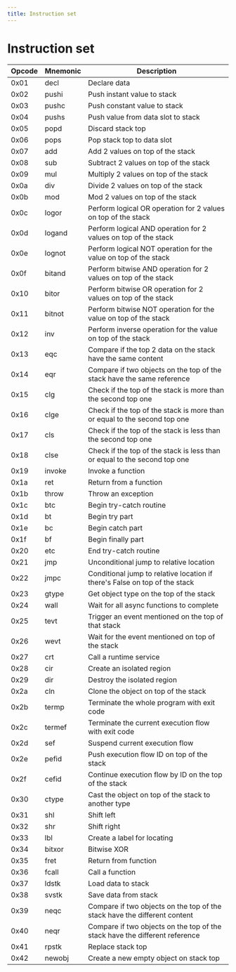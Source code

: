 ```yaml
---
title: Instruction set
---
```


# Instruction set

| Opcode | Mnemonic | Description                                                                 |
| ------ | -------- | --------------------------------------------------------------------------- |
| 0x01   | decl     | Declare data                                                                |
| 0x02   | pushi    | Push instant value to stack                                                 |
| 0x03   | pushc    | Push constant value to stack                                                |
| 0x04   | pushs    | Push value from data slot to stack                                          |
| 0x05   | popd     | Discard stack top                                                           |
| 0x06   | pops     | Pop stack top to data slot                                                  |
| 0x07   | add      | Add 2 values on top of the stack                                            |
| 0x08   | sub      | Subtract 2 values on top of the stack                                       |
| 0x09   | mul      | Multiply 2 values on top of the stack                                       |
| 0x0a   | div      | Divide 2 values on top of the stack                                         |
| 0x0b   | mod      | Mod 2 values on top of the stack                                            |
| 0x0c   | logor    | Perform logical OR operation for 2 values on top of the stack               |
| 0x0d   | logand   | Perform logical AND operation for 2 values on top of the stack              |
| 0x0e   | lognot   | Perform logical NOT operation for the value on top of the stack             |
| 0x0f   | bitand   | Perform bitwise AND operation for 2 values on top of the stack              |
| 0x10   | bitor    | Perform bitwise OR operation for 2 values on top of the stack               |
| 0x11   | bitnot   | Perform bitwise NOT operation for the value on top of the stack             |
| 0x12   | inv      | Perform inverse operation for the value on top of the stack                 |
| 0x13   | eqc      | Compare if the top 2 data on the stack have the same content                |
| 0x14   | eqr      | Compare if two objects on the top of the stack have the same reference      |
| 0x15   | clg      | Check if the top of the stack is more than the second top one               |
| 0x16   | clge     | Check if the top of the stack is more than or equal to the second top one   |
| 0x17   | cls      | Check if the top of the stack is less than the second top one               |
| 0x18   | clse     | Check if the top of the stack is less than or equal to the second top one   |
| 0x19   | invoke   | Invoke a function                                                           |
| 0x1a   | ret      | Return from a function                                                      |
| 0x1b   | throw    | Throw an exception                                                          |
| 0x1c   | btc      | Begin try-catch routine                                                     |
| 0x1d   | bt       | Begin try part                                                              |
| 0x1e   | bc       | Begin catch part                                                            |
| 0x1f   | bf       | Begin finally part                                                          |
| 0x20   | etc      | End try-catch routine                                                       |
| 0x21   | jmp      | Unconditional jump to relative location                                     |
| 0x22   | jmpc     | Conditional jump to relative location if there's False on top of the stack  |
| 0x23   | gtype    | Get object type on the top of the stack                                     |
| 0x24   | wall     | Wait for all async functions to complete                                    |
| 0x25   | tevt     | Trigger an event mentioned on the top of that stack                         |
| 0x26   | wevt     | Wait for the event mentioned on top of the stack                            |
| 0x27   | crt      | Call a runtime service                                                      |
| 0x28   | cir      | Create an isolated region                                                   |
| 0x29   | dir      | Destroy the isolated region                                                 |
| 0x2a   | cln      | Clone the object on top of the stack                                        |
| 0x2b   | termp    | Terminate the whole program with exit code                                  |
| 0x2c   | termef   | Terminate the current execution flow with exit code                         |
| 0x2d   | sef      | Suspend current execution flow                                              |
| 0x2e   | pefid    | Push execution flow ID on top of the stack                                  |
| 0x2f   | cefid    | Continue execution flow by ID on the top of the stack                       |
| 0x30   | ctype    | Cast the object on top of the stack to another type                         |
| 0x31   | shl      | Shift left                                                                  |
| 0x32   | shr      | Shift right                                                                 |
| 0x33   | lbl      | Create a label for locating                                                 |
| 0x34   | bitxor   | Bitwise XOR                                                                 |
| 0x35   | fret     | Return from function                                                        |
| 0x36   | fcall    | Call a function                                                             |
| 0x37   | ldstk    | Load data to stack                                                          |
| 0x38   | svstk    | Save data from stack                                                        |
| 0x39   | neqc     | Compare if two objects on the top of the stack have the different content   |
| 0x40   | neqr     | Compare if two objects on the top of the stack have the different reference |
| 0x41   | rpstk    | Replace stack top                                                           |
| 0x42   | newobj   | Create a new empty object on stack top                                      |
